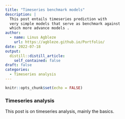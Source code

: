 ```yaml
---
title: "Timeseries benchmark models"
description: |
  This post entails timeseries prediction with 
  very simple models that serve as benchmark against 
  which more advance models .
author:
  - name: Linus Agbleze
    url: https://agbleze.github.io/Portfolio/
date: 2022-07-18
output:
  distill::distill_article:
    self_contained: false
draft: false
categories:
  - Timeseries analysis
---
```



```r
knitr::opts_chunk$set(echo = FALSE)
```

### Timeseries analysis
This post is on timeseries analysis, mainly the basics.


